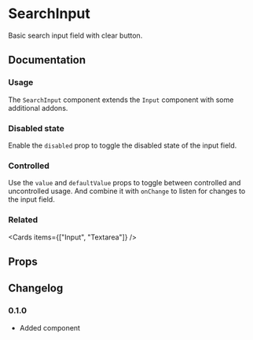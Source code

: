 
# SearchInput

Basic search input field with clear button.

## Documentation

### Usage

The `SearchInput` component extends the `Input` component with some additional addons.

<Demo component={Usage} />

### Disabled state

Enable the `disabled` prop to toggle the disabled state of the input field.

<Demo component={DisabledUsage} />

### Controlled

Use the `value` and `defaultValue` props to toggle between controlled and uncontrolled usage. And combine it with `onChange` to listen for changes to the input field.

<Demo component={ControlledUsage} />

### Related

<Cards items={["Input", "Textarea"]} />

## Props

<PropsTable component={SearchInput} base={Input} />

## Changelog

### 0.1.0

- Added component

